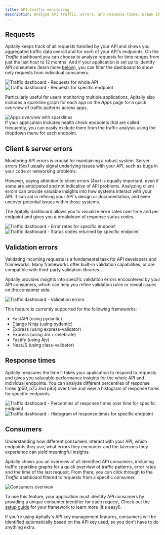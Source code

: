 ```yaml
---
title: API traffic monitoring
description: Analyze API traffic, errors, and response times. Break it down by consumer.
---
```


## Requests

Apitally keeps track of all requests handled by your API and shows you aggregated traffic data overall and for each of your API's endpoints.
On the *Traffic* dashboard you can choose to analyze requests for time ranges from just the last hour to 12 months.
And if your application is set up to identify API consumers (learn more [below](#consumers)), you can filter the dashboard to show only requests from individual consumers.

<CardGroup cols={2}>
  <Card>
    <div style={{ margin: "-1.25rem -1.5rem" }}>
      <img src="https://assets.apitally.io/docs/traffic-requests.png" alt="Traffic dashboard - Requests for whole API" />
    </div>
  </Card>
  <Card>
    <div style={{ margin: "-1.25rem -1.5rem" }}>
      <img src="https://assets.apitally.io/docs/traffic-requests-endpoint.png" alt="Traffic dashboard - Requests for specific endpoint" />
    </div>
  </Card>
</CardGroup>

Particularly useful for users monitoring multiple applications, Apitally also includes a sparkline graph for each app on the *Apps* page for a quick overview of traffic patterns across apps.

<Card>
  <div style={{ margin: "-1.25rem -1.5rem" }}>
    <img src="https://assets.apitally.io/docs/apps.png" alt="Apps overview with sparklines" />
  </div>
</Card>

<div style={{ marginTop: "1.5rem" }}>
  <Tip>
    If your application includes health check endpoints that are called frequently, you can easily exclude them from the traffic analysis using the dropdown menu for each endpoint.
  </Tip>
</div>

## Client & server errors

Monitoring API errors is crucial for maintaining a robust system.
Server errors (5xx) usually signal underlying issues with your API, such as bugs in your code or networking problems.

However, paying attention to client errors (4xx) is equally important, even if some are anticipated and not indicative of API problems.
Analyzing client errors can provide valuable insights into how systems interact with your API.
It can aid in refining your API's design or documentation, and even uncover potential issues within those systems.

The Apitally dashboard allows you to visualize error rates over time and per endpoint and gives you a breakdown of response status codes.

<CardGroup cols={2}>
  <Card>
    <div style={{ margin: "-1.25rem -1.5rem" }}>
      <img src="https://assets.apitally.io/docs/traffic-errors-endpoint.png" alt="Traffic dashboard - Error rates for specific endpoint" />
    </div>
  </Card>
  <Card>
    <div style={{ margin: "-1.25rem -1.5rem" }}>
      <img src="https://assets.apitally.io/docs/traffic-status-codes-endpoint.png" alt="Traffic dashboard - Status codes returned by specific endpoint" />
    </div>
  </Card>
</CardGroup>

## Validation errors

Validating incoming requests is a fundamental task for API developers and frameworks.
Many frameworks offer built-in validation capabilities, or are compatible with third-party validation libraries.

Apitally provides insights into specific validation errors encountered by your API consumers, which can help you refine validation rules or reveal issues on the consumer side.

<Card>
  <div style={{ margin: "-1.25rem -1.5rem" }}>
    <img src="https://assets.apitally.io/docs/traffic-validation-errors-endpoint.png" alt="Traffic dashboard - Validation errors" />
  </div>
</Card>

This feature is currently supported for the following frameworks:

- FastAPI (using pydantic)
- Django Ninja (using pydantic)
- Express (using express-validator)
- Express (using Joi + celebrate)
- Fastify (using Ajv)
- NestJS (using class-validator)

## Response times

Apitally measures the time it takes your application to respond to requests and gives you valueable performance insights for the whole API and individual endpoints.
You can analyze different percentiles of response times (p50, p75 and p95) over time and view a histogram of response times for specific endpoints.

<CardGroup cols={2}>
  <Card>
    <div style={{ margin: "-1.25rem -1.5rem" }}>
      <img src="https://assets.apitally.io/docs/traffic-response-times-percentiles-endpoint.png" alt="Traffic dashboard - Percentiles of response times over time for specific endpoint" />
    </div>
  </Card>
  <Card>
    <div style={{ margin: "-1.25rem -1.5rem" }}>
      <img src="https://assets.apitally.io/docs/traffic-response-times-histogram-endpoint.png" alt="Traffic dashboard - Histogram of response times for specific endpoint" />
    </div>
  </Card>
</CardGroup>

## Consumers

Understanding how different consumers interact with your API, which endpoints they use, what errors they encounter and the latencies they experience can yield meaningful insights.

Apitally shows you an overview of all identified API consumers, including traffic sparkline graphs for a quick overview of traffic patterns, error rates and the time of the last request.
From there, you can click through to the *Traffic* dashboard filtered to requests from a specific consumer.

<Card>
  <div style={{ margin: "-1.25rem -1.5rem" }}>
    <img src="https://assets.apitally.io/docs/consumers.png" alt="Consumers overview" />
  </div>
</Card>

To use this feature, your application must identify API consumers by providing a unique consumer identifier for each request. Check out the [setup guide](/quickstart) for your framework to learn more (it's easy!).

If you're using Apitally's API key management features, consumers will be identified automatically based on the API key used, so you don't have to do anything extra.
